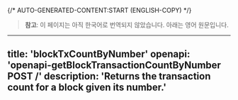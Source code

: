 {/* AUTO-GENERATED-CONTENT:START (ENGLISH-COPY) */}
> **참고**: 이 페이지는 아직 한국어로 번역되지 않았습니다. 아래는 영어 원문입니다.

---
title: 'blockTxCountByNumber'
openapi: 'openapi-getBlockTransactionCountByNumber POST /'
description: 'Returns the transaction count for a block given its number.'
---